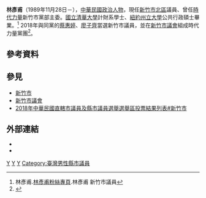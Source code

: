 {{Notability Unreferenced|time=2020-08-05T11:39:38+00:00}}
{{Infobox candidate
| name          = 林彥甫 <br>Lîm Gān-hú<br><small>Lin Yen-Fu</small>
| image = 林彥甫 1989.jpg
| order1        =  [[File:Emblem_of_Hsinchu_City.svg|27px]][[新竹市議會|新竹市議會]]第10屆[[新竹市議員|市議員]]
| term_start1   = 2018年12月25日
| term_end1     =
| constituency1 =   [[新竹市|新竹市]][[北區_(新竹市)|第四選區]]
| gender        = 男
| birth_place   = [[台北市|台北市]]
| birth_date = {{birth date and age|1989|11|28}}
<ref>{{cite web|title=臺灣省新竹市議會第10屆議員選舉第4選舉區選舉公報|url=http://eebulletin.cec.gov.tw/107/22%E6%96%B0%E7%AB%B9%E5%B8%82/02%E5%B8%82%E8%AD%B0%E5%93%A1/%E6%96%B0%E7%AB%B9%E5%B8%82%E7%AC%AC04%E9%81%B8%E5%8D%80%E5%B8%82%E8%AD%B0%E5%93%A1.pdf|access-date=2020-08-09|archive-date=2018-11-26|archive-url=https://web.archive.org/web/20181126163820/http://eebulletin.cec.gov.tw/107/22%E6%96%B0%E7%AB%B9%E5%B8%82/02%E5%B8%82%E8%AD%B0%E5%93%A1/%E6%96%B0%E7%AB%B9%E5%B8%82%E7%AC%AC04%E9%81%B8%E5%8D%80%E5%B8%82%E8%AD%B0%E5%93%A1.pdf|dead-url=no}}</ref>
| nationality   = {{ROC}}
| party         = {{NPPT}}
| educate       = 
* [[國立清華大學|國立清華大學]]計量財務金融學士
* [[紐約州立大學|紐約州立大學]]公共行政碩士
| past          =
* 時代力量新竹市黨部主委
* 時代力量新竹黨部北區主任暨政策研究組長
* 美國社福機構 Unity House of Troy 專案經理
* 海外台灣青年陣線 共同發起人
* 清華大學八八風災竹蜻蜓救災志工隊 副領隊
}}
'''林彥甫'''（1989年11月28日－），[[中華民國|中華民國]][[政治人物|政治人物]]，現任[[新竹市|新竹市]][[新竹市北區|北區]]議員、曾任[[時代力量|時代力量]]新竹市黨部主委。[[國立清華大學|國立清華大學]]計財系學士、[[紐約州立大學|紐約州立大學]]公共行政碩士畢業。<ref>林彥甫.[https://www.facebook.com/pg/0Yenfu/about/?ref=page_internal/ 林彥甫粉絲專頁].林彥甫 新竹市議員</ref>
2018年與同黨的[[蔡惠婷|蔡惠婷]]、[[廖子齊|廖子齊]]當選新竹市議員，並在[[新竹市議會|新竹市議會]]組成時代力量黨團<ref>{{Cite web|title=新竹市議員當選名單出爐 小黨、年輕新秀成黑馬|url=https://udn.com/news/story/7324/3500520|work=聯合新聞網|accessdate=2019-02-20|language=zh-TW|last=聯合新聞網|archive-date=2019-02-20|archive-url=https://web.archive.org/web/20190220122629/https://udn.com/news/story/7324/3500520|dead-url=no}}</ref>。
==參考資料==
{{reflist|2}}
==參見==
*[[新竹市|新竹市]]
*[[新竹市議會|新竹市議會]]
*[[2018年中華民國直轄市議員及縣市議員選舉選舉區投票結果列表#新竹市|2018年中華民國直轄市議員及縣市議員選舉選舉區投票結果列表#新竹市]]

== 外部連結 ==
* {{Facebook|HCNPP |時代力量新竹市黨部}}
* {{Facebook|0Yenfu |林彥甫 新竹市議員}}

{{第10屆新竹市議員}}
{{2018年時代力量縣市議員}}
{{時代力量組織}}
{{Portal bar|臺灣|政治|新竹|人物}}

[[Category:林姓|Y]]
[[Category:時代力量黨員|Y]]
[[Category:國立清華大學校友|Y]]
[[Category:臺灣男性縣市議員|Category:臺灣男性縣市議員]]